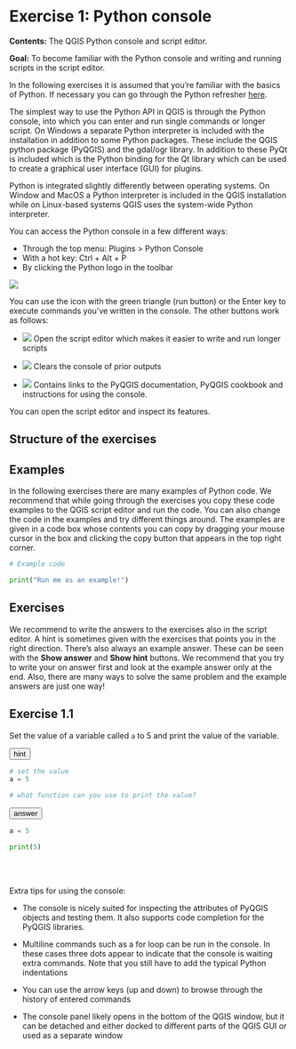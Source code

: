 # Exercise 1: Python console

**Contents:** The QGIS Python console and script editor.

**Goal:** To become familiar with the Python console and
writing and running scripts in the script editor.

::: hint-box
In the following exercises it is assumed that you're familiar
with the basics of Python. If necessary you can go through
the Python refresher [here](00_exercise_0.html).
:::

The simplest way to use the Python API in QGIS is through the
Python console, into which you can enter and run single commands
or longer script. On Windows a separate Python interpreter is
included with the installation in addition to some Python packages.
These include the QGIS python package (PyQGIS) and the gdal/ogr
library. In addition to these PyQt is included which is the Python
binding for the Qt library which can be used to create a graphical
user interface (GUI) for plugins.

::: hint-box
Python is integrated slightly differently between operating systems.
On Window and MacOS a Python interpreter is included in the QGIS
installation while on Linux-based systems QGIS uses the system-wide
Python interpreter.
:::

You can access the Python console in a few different ways:

- Through the top menu: Plugins > Python Console
- With a hot key: Ctrl + Alt + P
- By clicking the Python logo in the toolbar

![](img/exercise_1/image1.png)

You can use the icon with the green triangle (run button)
or the Enter key to execute commands you've written in the console.
The other buttons work as follows:

- ![](https://raw.githubusercontent.com/qgis/QGIS/master/images/themes/default/console/iconTabEditorConsole.svg)
Open the script editor which makes it easier to write and run longer scripts

- ![](https://raw.githubusercontent.com/qgis/QGIS/master/images/themes/default/console/iconClearConsole.svg)
Clears the console of prior outputs

- ![](https://raw.githubusercontent.com/qgis/QGIS/master/images/themes/default/console/iconHelpConsole.svg)
Contains links to the PyQGIS documentation, PyQGIS cookbook and
instructions for using the console.

You can open the script editor and inspect its features.

## Structure of the exercises

## Examples

In the following exercises there are many examples of Python code. We
recommend that while going through the exercises you copy these
code examples to the QGIS script editor and run the code. You can
also change the code in the examples and try different things around.
The examples are given in a code box whose contents you can copy by
dragging your mouse cursor in the box and clicking the copy button
that appears in the top right corner.

::: code-box
```python
# Example code

print("Run me as an example!")
```
:::

## Exercises

We recommend to write the answers to the exercises also in the script
editor. A hint is sometimes given with the exercises that points you
in the right direction. There's also always an example answer. These
can be seen with the **Show answer** and **Show hint** buttons.
We recommend that you try to write your on answer first and look at
the example answer only at the end. Also, there are many ways to solve
the same problem and the example answers are just one way!

## Exercise 1.1

Set the value of a variable called `a` to 5 and print the value of the
variable.

<button onclick="toggleAnswer(this)" class="btn answer_btn">hint</button>

::: hidden-box
::: code-box
```python
# set the value
a = 5

# what function can you use to print the value?
```
:::
:::

<button onclick="toggleAnswer(this)" class="btn answer_btn">answer</button>

::: hidden-box
::: code-box
```python
a = 5

print(5)
```
:::
:::

\
\

::: hint-box
Extra tips for using the console:

- The console is nicely suited for inspecting the attributes of PyQGIS objects
and testing them. It also supports code completion for the PyQGIS libraries.

- Multiline commands such as a for loop can be run in the console. In these
cases three dots appear to indicate that the console is waiting extra commands.
Note that you still have to add the typical Python indentations

- You can use the arrow keys (up and down) to browse through the history of
entered commands

- The console panel likely opens in the bottom of the QGIS window, but it can
be detached and either docked to different parts of the QGIS GUI or used as
a separate window
:::

